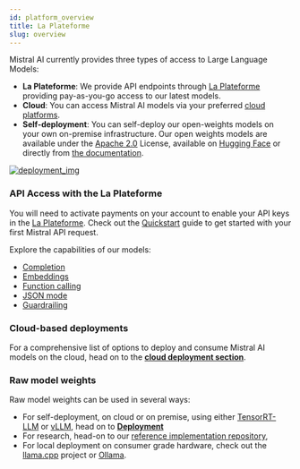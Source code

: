 ```yaml
---
id: platform_overview
title: La Plateforme
slug: overview
---
```


[platform_url]: https://console.mistral.ai/
[deployment_img]: /static/img/deployment.png
[deployment_url]: https://console.mistral.ai/


Mistral AI currently provides three types of access to Large Language Models: 
- **La Plateforme**: We provide API endpoints through [La Plateforme][platform_url] providing pay-as-you-go access to our latest models.
- **Cloud**: You can access Mistral AI models via your preferred [cloud platforms](/docs//deployment/cloud/overview.mdx).
- **Self-deployment**: You can self-deploy our open-weights models on your own on-premise infrastructure. Our open weights models are available under the [Apache 2.0](https://github.com/apache/.github/blob/main/LICENSE) License, available on [Hugging Face](https://huggingface.co/mistralai) or directly from [the documentation](/docs/getting-started/models/weights.md).

[![deployment_img]][deployment_url]

### API Access with the La Plateforme

You will need to activate payments on your account to enable your API keys in the [La Plateforme][platform_url]. Check out the [Quickstart](/getting-started/quickstart/) guide to get started with your first Mistral API request. 

Explore the capabilities of our models:
- [Completion](/docs/capabilities/completion.mdx)
- [Embeddings](/docs/capabilities/embeddings.mdx)
- [Function calling](/docs/capabilities/function-calling.mdx)
- [JSON mode](/docs/capabilities/structured-output/json-mode.mdx)
- [Guardrailing](/docs/capabilities/guardrailing.mdx)


### Cloud-based deployments

For a comprehensive list of options to deploy and consume Mistral AI models on the cloud, head on to the **[cloud deployment section](/docs/deployment/cloud/overview.mdx)**.

### Raw model weights

Raw model weights can be used in several ways: 
- For self-deployment, on cloud or on premise, using either [TensorRT-LLM](/docs/deployment/self-deployment/trt.mdx) or [vLLM](/docs/deployment/self-deployment/vllm.mdx), head on to **[Deployment](/docs/deployment/self-deployment/skypilot.mdx)**
- For research, head-on to our [reference implementation repository](https://github.com/mistralai/mistral-src),
- For local deployment on consumer grade hardware, check out the [llama.cpp](https://github.com/ggerganov/llama.cpp) project or [Ollama](https://ollama.ai/).

